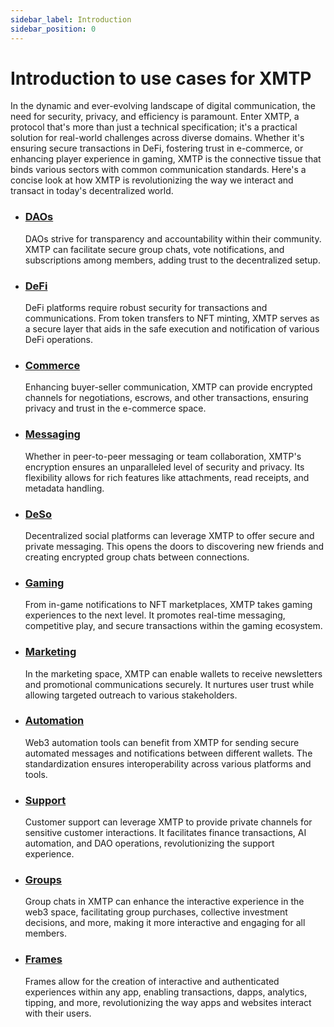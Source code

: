 ```yaml
---
sidebar_label: Introduction
sidebar_position: 0
---
```


# Introduction to use cases for XMTP

In the dynamic and ever-evolving landscape of digital communication, the need for security, privacy, and efficiency is paramount. Enter XMTP, a protocol that's more than just a technical specification; it's a practical solution for real-world challenges across diverse domains. Whether it's ensuring secure transactions in DeFi, fostering trust in e-commerce, or enhancing player experience in gaming, XMTP is the connective tissue that binds various sectors with common communication standards. Here's a concise look at how XMTP is revolutionizing the way we interact and transact in today's decentralized world.

- ### [DAOs](/docs/use-cases/dao)

  DAOs strive for transparency and accountability within their community. XMTP can facilitate secure group chats, vote notifications, and subscriptions among members, adding trust to the decentralized setup.

- ### [DeFi](/docs/use-cases/defi)

  DeFi platforms require robust security for transactions and communications. From token transfers to NFT minting, XMTP serves as a secure layer that aids in the safe execution and notification of various DeFi operations.

- ### [Commerce](/docs/use-cases/Commerce)

  Enhancing buyer-seller communication, XMTP can provide encrypted channels for negotiations, escrows, and other transactions, ensuring privacy and trust in the e-commerce space.

- ### [Messaging](/docs/use-cases/Messaging)

  Whether in peer-to-peer messaging or team collaboration, XMTP's encryption ensures an unparalleled level of security and privacy. Its flexibility allows for rich features like attachments, read receipts, and metadata handling.

- ### [DeSo](/docs/use-cases/DeSo)

  Decentralized social platforms can leverage XMTP to offer secure and private messaging. This opens the doors to discovering new friends and creating encrypted group chats between connections.

- ### [Gaming](/docs/use-cases/Gaming)

  From in-game notifications to NFT marketplaces, XMTP takes gaming experiences to the next level. It promotes real-time messaging, competitive play, and secure transactions within the gaming ecosystem.

- ### [Marketing](/docs/use-cases/Marketing)

  In the marketing space, XMTP can enable wallets to receive newsletters and promotional communications securely. It nurtures user trust while allowing targeted outreach to various stakeholders.

- ### [Automation](/docs/use-cases/Automation)

  Web3 automation tools can benefit from XMTP for sending secure automated messages and notifications between different wallets. The standardization ensures interoperability across various platforms and tools.

- ### [Support](/docs/use-cases/Support)

  Customer support can leverage XMTP to provide private channels for sensitive customer interactions. It facilitates finance transactions, AI automation, and DAO operations, revolutionizing the support experience.

- ### [Groups](/docs/use-cases/groups)

  Group chats in XMTP can enhance the interactive experience in the web3 space, facilitating group purchases, collective investment decisions, and more, making it more interactive and engaging for all members.

- ### [Frames](/docs/use-cases/frames)

  Frames allow for the creation of interactive and authenticated experiences within any app, enabling transactions, dapps, analytics, tipping, and more, revolutionizing the way apps and websites interact with their users.
